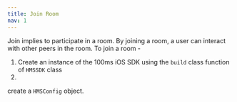 ```yaml
---
title: Join Room
nav: 1
---
```


Join implies to participate in a room. By joining a room, a user can interact with other peers in the room. To join a room - 
1. Create an instance of the 100ms iOS SDK using the `build` class function of `HMSSDK` class
2. 
 create a `HMSConfig` object.

```swift
```
